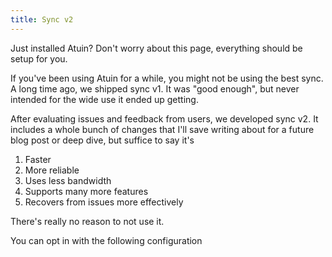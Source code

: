 ```yaml
---
title: Sync v2
---
```


Just installed Atuin? Don't worry about this page, everything should be setup
for you.

If you've been using Atuin for a while, you might not be using the best sync. A
long time ago, we shipped sync v1. It was "good enough", but never intended for
the wide use it ended up getting.

After evaluating issues and feedback from users, we developed sync v2. It
includes a whole bunch of changes that I'll save writing about for a future
blog post or deep dive, but suffice to say it's

1. Faster
2. More reliable
3. Uses less bandwidth
4. Supports many more features
5. Recovers from issues more effectively

There's really no reason to not use it.

You can opt in with the following configuration


